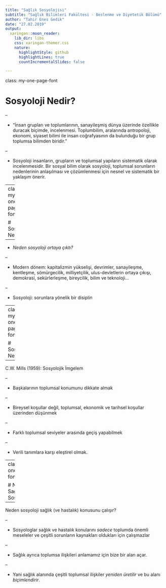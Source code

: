 ```yaml
---
title: "Sağlık Sosyolojisi"
subtitle: "Sağlık Bilimleri Fakültesi - Beslenme ve Diyetetik Bölümü"
author: "Tahir Enes Gedik"
date: "27.02.2019"
output:
  xaringan::moon_reader:
    lib_dir: libs
    css: xaringan-themer.css
    nature:
      highlightStyle: github
      highlightLines: true
      countIncrementalSlides: false

---
```


class: my-one-page-font

# Sosyoloji Nedir?

--

- "İnsan grupları ve toplumlarının, sanayileşmiş dünya üzerinde özellikle duracak biçimde, incelenmesi. Toplumbilim, aralarında antropoloji, ekonomi, siyaset bilimi ile insan coğrafyasının da bulunduğu bir grup toplumsa bilimden biridir."


--

- Sosyoloji insanların, grupların ve toplumsal yapıların sistematik olarak incelenmesidir. Bir sosyal bilim olarak sosyoloji, toplumsal sorunların nedenlerinin anlaşılması ve çözümlenmesi için nesnel ve sistematik bir yaklaşım önerir. 



---
class: my-one-page-font

# Sosyoloji Nedir?

--

- *Neden sosyoloji ortaya çıktı?*

--

- Modern dönem: kapitalizmin yükselişi, devrimler, sanayileşme, kentleşme, sömürgecilik, milliyetçilik, ulus-devletlerin ortaya çıkışı, demokrasi, sekürlerleşme, bireycilik, bilim ve teknoloji...

--

- Sosyoloji: sorunlara yönelik bir disiplin

---
class: my-one-page-font

# Sosyoloji Nedir?

--

C.W. Mills (1959): Sosyolojik İmgelem

--

- Başkalarının toplumsal konumunu dikkate almak  

--

-  Bireysel koşullar değil, toplumsal, ekonomik ve tarihsel koşullar üzerinden düşünmek  

--

- Farklı toplumsal seviyeler arasında geçiş yapabilmek

--

- Verili tanımlara karşı eleştirel olmak. 

---
class: my-one-page-font

# Neden Sağlık Sosyolojisi?

--

Neden sosyoloji sağlık (ve hastalık) konusunu çalışır?

--

- Sosyologlar sağlık ve hastalık konularını *sadece* toplumda önemli meseleler ve çeşitli sorunların kaynakları oldukları için çalışmazlar

--

- Sağlık ayrıca toplumsa ilişkileri anlamamız için bize bir alan açar.

--

- Yani sağlık alanında çeşitli toplumsal ilişkiler *yeniden üretilir* ve bu alanı *biçimlendirir*. 

